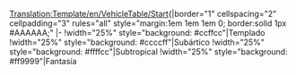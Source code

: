 <noinclude>[[Translation:Template/en/VehicleTable/Start]]{{en/-}}</noinclude>{|border="1" cellspacing="2" cellpadding="3" rules="all" style="margin:1em 1em 1em 0; border:solid 1px #AAAAAA;"
|-
!width="25%" style="background: #ccffcc"|Templado
!width="25%" style="background: #ccccff"|Subártico
!width="25%" style="background: #ffffcc"|Subtropical
!width="25%" style="background: #ff9999"|Fantasía
